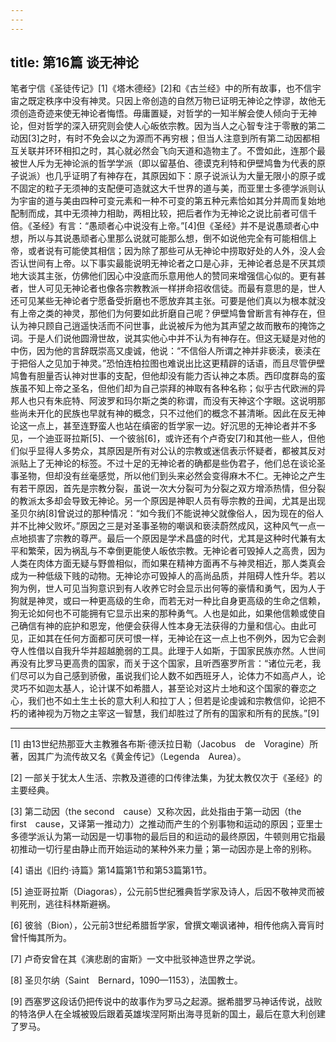 ```yaml
---
---
---
```

title: 第16篇 谈无神论
---




笔者宁信《圣徒传记》[1]《塔木德经》[2]和《古兰经》中的所有故事，也不信宇宙之既定秩序中没有神灵。只因上帝创造的自然万物已证明无神论之悖谬，故他无须创造奇迹来使无神论者悔悟。毋庸置疑，对哲学的一知半解会使人倾向于无神论，但对哲学的深入研究则会使人心皈依宗教。因为当人之心智专注于零散的第二动因[3]之时，有时不免会以之为源而不再穷根；但当人注意到所有第二动因都相互关联并环环相扣之时，其心就必然会飞向天道和造物主了。不啻如此，连那个最被世人斥为无神论派的哲学学派（即以留基伯、德谟克利特和伊壁鸠鲁为代表的原子说派）也几乎证明了有神存在，其原因如下：原子说派认为大量无限小的原子或不固定的粒子无须神的支配便可造就这大千世界的道与美，而亚里士多德学派则认为宇宙的道与美由四种可变元素和一种不可变的第五种元素恰如其分并周而复始地配制而成，其中无须神力相助，两相比较，把后者作为无神论之说比前者可信千倍。《圣经》有言：“愚顽者心中说没有上帝。”[4]但《圣经》并不是说愚顽者心中想，所以与其说愚顽者心里那么说就可能那么想，倒不如说他完全有可能相信上帝，或者说有可能使其相信；因为除了那些可从无神论中捞取好处的人外，没人会否认世间有上帝。以下事实最能说明无神论者之口是心非，无神论者总是不厌其烦地大谈其主张，仿佛他们因心中没底而乐意用他人的赞同来增强信心似的。更有甚者，世人可见无神论者也像各宗教教派一样拼命招收信徒。而最有意思的是，世人还可见某些无神论者宁愿备受折磨也不愿放弃其主张。可要是他们真以为根本就没有上帝之类的神灵，那他们为何要如此折磨自己呢？伊壁鸠鲁曾断言有神存在，但认为神只顾自己逍遥快活而不问世事，此说被斥为他为其声望之故而散布的掩饰之词。于是人们说他圆滑世故，说其实他心中并不认为有神存在。但这无疑是对他的中伤，因为他的言辞既崇高又虔诚，他说：“不信俗人所谓之神并非亵渎，亵渎在于把俗人之见加于神灵。”恐怕连柏拉图也难说出比这更精辟的话语，而且尽管伊壁鸠鲁有胆量否认神对世事的支配，但他却没有能力否认神之本质。西印度群岛的蛮族虽不知上帝之圣名，但他们却为自己崇拜的神取有各种名称；似乎古代欧洲的异邦人也只有朱庇特、阿波罗和玛尔斯之类的称谓，而没有天神这个字眼。这说明那些尚未开化的民族也早就有神的概念，只不过他们的概念不甚清晰。因此在反无神论这一点上，甚至连野蛮人也站在缜密的哲学家一边。好沉思的无神论者并不多见，一个迪亚哥拉斯[5]、一个彼翁[6]，或许还有个卢奇安[7]和其他一些人，但他们似乎显得人多势众，其原因是所有对公认的宗教或迷信表示怀疑者，都被其反对派贴上了无神论的标签。不过十足的无神论者的确都是些伪君子，他们总在谈论圣事圣物，但却没有丝毫感觉，所以他们到头来必然会变得麻木不仁。无神论之产生有若干原因，首先是宗教分裂，虽说一次大分裂可为分裂之双方增添热情，但分裂的教派太多却会导致无神论。另一个原因是神职人员有辱宗教的丑闻，尤其是出现圣贝尔纳[8]曾说过的那种情况：“如今我们不能说神父就像俗人，因为现在的俗人并不比神父败坏。”原因之三是对圣事圣物的嘲讽和亵渎蔚然成风，这种风气一点一点地损害了宗教的尊严。最后一个原因是学术昌盛的时代，尤其是这种时代兼有太平和繁荣，因为祸乱与不幸倒更能使人皈依宗教。无神论者可毁掉人之高贵，因为人类在肉体方面无疑与野兽相似，而如果在精神方面再不与神灵相近，那人类真会成为一种低级下贱的动物。无神论亦可毁掉人的高尚品质，并阻碍人性升华。若以狗为例，世人可见当狗意识到有人收养它时会显示出何等的豪情和勇气，因为人于狗就是神灵，或曰一种更高级的生命，而若无对一种比自身更高级的生命之信赖，狗无论如何也不可能拥有它显示出来的那种勇气。人也是如此，如果他信赖或使自己确信有神的庇护和恩宠，他便会获得人性本身无法获得的力量和信心。由此可见，正如其在任何方面都可厌可恨一样，无神论在这一点上也不例外，因为它会剥夺人性借以自我升华并超越脆弱的工具。此理于人如斯，于国家民族亦然。人世间再没有比罗马更高贵的国家，而关于这个国家，且听西塞罗所言：“诸位元老，我们尽可以为自己感到骄傲，虽说我们论人数不如西班牙人，论体力不如高卢人，论灵巧不如迦太基人，论计谋不如希腊人，甚至论对这片土地和这个国家的眷恋之心，我们也不如土生土长的意大利人和拉丁人；但若是论虔诚和宗教信仰，论把不朽的诸神视为万物之主宰这一智慧，我们却胜过了所有的国家和所有的民族。”[9]



* * *



[1] 由13世纪热那亚大主教雅各布斯·德沃拉日勒（Jacobus　de　Voragine）所著，因其广为流传故又名《黄金传记》（Legenda　Aurea）。

[2] 一部关于犹太人生活、宗教及道德的口传律法集，为犹太教仅次于《圣经》的主要经典。

[3] 第二动因（the second　cause）又称次因，此处指由于第一动因（the　first　cause，又译第一推动力）之推动而产生的个别事物和运动的原因；亚里士多德学派认为第一动因是一切事物的最后目的和运动的最终原因，牛顿则用它指最初推动一切行星由静止而开始运动的某种外来力量；第一动因亦是上帝的别称。

[4] 语出《旧约·诗篇》第14篇第1节和第53篇第1节。

[5] 迪亚哥拉斯（Diagoras），公元前5世纪雅典哲学家及诗人，后因不敬神灵而被判死刑，逃往科林斯避祸。

[6] 彼翁（Bion），公元前3世纪希腊哲学家，曾撰文嘲讽诸神，相传他病入膏肓时曾忏悔其所为。

[7] 卢奇安曾在其《演悲剧的宙斯》一文中批驳神造世界之学说。

[8] 圣贝尔纳（Saint　Bernard，1090—1153），法国教士。

[9] 西塞罗这段话仍把传说中的故事作为罗马之起源。据希腊罗马神话传说，战败的特洛伊人在全城被毁后跟着英雄埃涅阿斯出海寻觅新的国土，最后在意大利创建了罗马。